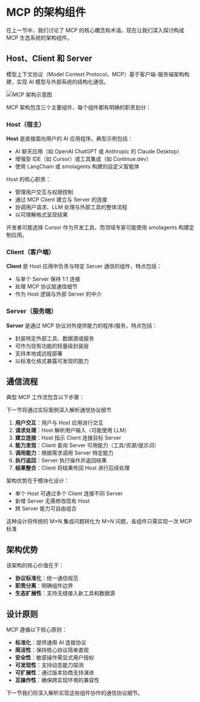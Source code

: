 # MCP 的架构组件

在上一节中，我们讨论了 MCP 的核心概念和术语。现在让我们深入探讨构成 MCP 生态系统的架构组件。

## Host、Client 和 Server

模型上下文协议（Model Context Protocol，MCP）基于客户端-服务端架构构建，实现 AI 模型与外部系统的结构化通信。

![MCP 架构示意图](https://huggingface.co/datasets/mcp-course/images/resolve/main/unit1/4.png)

MCP 架构包含三个主要组件，每个组件都有明确的职责划分：

### Host（宿主）

**Host** 是直接面向用户的 AI 应用程序。典型示例包括：
- AI 聊天应用（如 OpenAI ChatGPT 或 Anthropic 的 Claude Desktop）
- 增强型 IDE（如 Cursor）或工具集成（如 Continue.dev）
- 使用 LangChain 或 smolagents 构建的自定义智能体

Host 的核心职责：
- 管理用户交互与权限控制
- 通过 MCP Client 建立与 Server 的连接
- 协调用户请求、LLM 处理与外部工具的整体流程
- 以可理解格式呈现结果

开发者可能选择 Cursor 作为开发工具，而领域专家可能使用 smolagents 构建定制应用。

### Client（客户端）

**Client** 是 Host 应用中负责与特定 Server 通信的组件，特点包括：
- 与单个 Server 保持 1:1 连接
- 处理 MCP 协议层通信细节
- 作为 Host 逻辑与外部 Server 的中介

### Server（服务端）

**Server** 是通过 MCP 协议对外提供能力的程序/服务，特点包括：
- 封装特定外部工具、数据源或服务
- 可作为现有功能的轻量级封装层
- 支持本地或远程部署
- 以标准化格式暴露可发现的能力

## 通信流程

典型 MCP 工作流包含以下步骤：

<Tip>
下一节将通过实际案例深入解析通信协议细节
</Tip>

1. **用户交互**：用户与 Host 应用进行交互
2. **请求处理**：Host 解析用户输入（可能使用 LLM）
3. **建立连接**：Host 指示 Client 连接目标 Server
4. **能力发现**：Client 查询 Server 可用能力（工具/资源/提示词）
5. **调用能力**：根据需求调用 Server 特定能力
6. **执行返回**：Server 执行操作并返回结果
7. **结果整合**：Client 将结果传回 Host 进行后续处理

架构优势在于模块化设计：
- 单个 Host 可通过多个 Client 连接不同 Server
- 新增 Server 无需修改现有 Host
- 跨 Server 能力可自由组合

<Tip>
这种设计将传统的 M×N 集成问题转化为 M+N 问题，各组件只需实现一次 MCP 标准
</Tip>

## 架构优势

该架构的核心价值在于：
- **协议标准化**：统一通信规范
- **职责分离**：明确组件边界
- **生态扩展性**：支持无缝接入新工具和数据源

## 设计原则

MCP 遵循以下核心原则：
- **标准化**：提供通用 AI 连接协议
- **简洁性**：保持核心协议简单直观
- **安全性**：敏感操作需显式用户授权
- **可发现性**：支持动态能力探测
- **可扩展性**：通过版本协商支持演进
- **互操作性**：确保跨实现环境的兼容性

下一节我们将深入解析实现这些组件协作的通信协议细节。